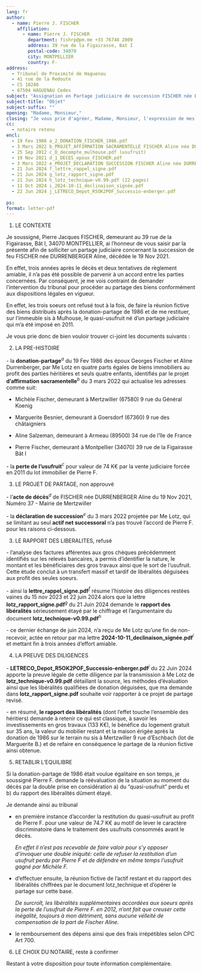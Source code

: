 ```yaml
---
lang: fr
author:
  - name: Pierre J. FISCHER
    affiliation:
      - name: Pierre J. FISCHER
        department: fishrp@pm.me +33 76748 2009
        address: 39 rue de la Figairasse, Bat I
        postal-code: 34070
        city: MONTPELLIER
        country: F-
address:
  - Tribunal de Proximité de Haguenau
  - 41 rue de la Redoute
  - CS 10240
  - 67504 HAGUENAU Cedex
subject: "Assignation en Partage judiciaire de succession FISCHER née DURRENBERGER Aline"
subject-title: "Objet"
subject-suffix: ""
opening: "Madame, Monsieur,"
closing: "Je vous prie d'agréer, Madame, Monsieur, l'expression de mes salutations distinguées,"
cc:
  - notaire retenu
encl:
  - 19 Fev 1986 a_2_DONATION_FISCHER_1986.pdf
  - 3 Mars 2022 b_PROJET_AFFIRMATION SACRAMENTELLE FISCHER Aline née DURRENBERGER.pdf
  - 25 Sep 2012 c_D_decompte_mulhouse.pdf (usufruit)
  - 19 Nov 2021 d_1_DECES_epoux_FISCHER.pdf
  - 3 Mars 2022 e_PROJET_DECLARATION SUCCESSION FISCHER Aline née DURRENBERGER.pdf
  - 21 Jun 2024 f_lettre_rappel_signe.pdf
  - 21 Jun 2024 g_lotz_rapport_signe.pdf 
  - 21 Jun 2024 h_lotz_technique-v0.99.pdf (22 pages) 
  - 11 Oct 2024 i_2024-10-11_declinaison_signée.pdf
  - 22 Jun 2024 j_LETRECO_Depot_R5OK2POF_Successio-enberger.pdf
  
ps: 
format: letter-pdf
---
```


1.  LE CONTEXTE

Je soussigné, Pierre Jacques FISCHER, demeurant au 39 rue de la Figairasse, Bât I, 34070 MONTPELLIER, ai l'honneur de vous saisir par la présente afin de solliciter un partage judiciaire concernant la succession de feu FISCHER née DURRENBERGER Aline, décédée le 19 Nov 2021.

En effet, trois années après le décès et deux tentatives de règlement amiable, il n'a pas été possible de parvenir à un accord entre les parties concernées. Par conséquent, je me vois contraint de demander l'intervention du tribunal pour procéder au partage des biens conformément aux dispositions légales en vigueur.

En effet, les trois soeurs ont refusé tout à la fois, de faire la réunion fictive des biens distribués après la donation-partage de 1986 et de me restituer, sur l'immeuble sis à Mulhouse, le quasi-usufruit né d'un partage judiciaire qui m'a été imposé en 2011.

Je vous prie donc de bien vouloir trouver ci-joint les documents suivants :

2.  LA PRE-HISTOIRE

\- la **donation-partage**$^a$ du 19 Fev 1986 des époux Georges Fischer et Aline Durrenberger, par Me Lotz en quatre parts égales de biens immobiliers au profit des parties héritières et seuls quatre enfants, identifiés par le projet **d'affirmation sacramentelle**$^b$ du 3 mars 2022 qui actualise les adresses comme suit:

-   Michèle Fischer, demeurant à Mertzwiller (67580) 9 rue du Général Koenig

-   Marguerite Besnier, demeurant à Goersdorf (67360) 9 rue des châtaigniers

-   Aline Salzeman, demeurant à Armeau (89500) 34 rue de l'île de France

-   Pierre Fischer, demeurant à Montpellier (34070) 39 rue de la Figairasse Bât I

\- la **perte de l'usufruit**$^c$ pour valeur de 74 K€ par la vente judiciaire forcée en 2011 du lot immobilier de Pierre F.

3.  LE PROJET DE PARTAGE, non approuvé

\- l'**acte de décès**$^d$ de FISCHER née DURRENBERGER Aline du 19 Nov 2021, Numéro 37 - Mairie de Mertzwiller

\- la **déclaration de succession**$^e$ du 3 mars 2022 projetée par Me Lotz, qui se limitant au seul **actif net successoral** n'a pas trouvé l'accord de Pierre F. pour les raisons ci-dessous.

3.  LE RAPPORT DES LIBERALITES, refusé

\- l'analyse des factures afférentes aux gros chèques précédemment identifiés sur les relevés bancaires, a permis d'identifier la nature, le montant et les bénéficiaires des gros travaux ainsi que le sort de l'usufruit. Cette étude conclut à un transfert massif et tardif de libéralités déguisées aux profit des seules soeurs.

\- ainsi la **lettre_rappel_signe.pdf**$^f$ résume l'histoire des diligences restées vaines du 15 nov 2023 et 22 juin 2024 alors que la lettre **lotz_rapport_signe.pdf**$^g$ du 21 Juin 2024 demande le **rapport des libéralités** sérieusement étayé par le chiffrage et l'argumentaire du document **lotz_technique-v0.99.pdf**$^h$

\- ce dernier échange de juin 2024, n'a reçu de Me Lotz qu'une fin de non-recevoir, actée en retour par ma lettre **2024-10-11_declinaison_signée.pdf**$^i$ et mettant fin à trois années d'effort amiable.

4.  LA PREUVE DES DILIGENCES

\- **LETRECO_Depot_R5OK2POF_Successio-enberger.pdf**$^j$ du 22 Juin 2024 apporte la preuve légale de cette diligence par la transmission à Me Lotz de **lotz_technique-v0.99.pdf** détaillant la source, les méthodes d'évaluation ainsi que les libéralités qualifiées de donation déguisées, que ma demande dans **lotz_rapport_signe.pdf** souhaite voir rapporter à ce projet de partage revisé.

\- en résumé, **le rapport des libéralités** (dont l'effet touche l'ensemble des héritiers) demande à retenir ce qui est classique, à savoir les investissements en gros travaux (133 K€), le bénéfice du logement gratuit sur 35 ans, la valeur du mobilier restant et la maison érigée après la donation de 1986 sur le terrain nu sis à Mertzwiller 9 rue d'Eschbach (lot de Marguerite B.) et de refaire en conséquence le partage de la réunion fictive ainsi obtenue.

5.  RETABLIR L'EQUILIBRE

Si la donation-partage de 1986 était voulue égalitaire en son temps, je soussigné Pierre F. demande la réévaluation de la situation au moment du décès par la double prise en considération a) du "quasi-usufruit" perdu et b) du rapport des libéralités dûment étayé.

Je demande ainsi au tribunal

-   en première instance d'accorder la restitution du quasi-usufruit au profit de Pierre F. pour une valeur de 74.7 K€ au motif de lever le caractère discriminatoire dans le traitement des usufruits consommés avant le décès.

    *En effet il n'est pas recevable de faire valoir pour s'y opposer d'invoquer une double iniquité: celle de refuser la restitution d'un usufruit perdu par Pierre F et de défendre en même temps l'usufruit gagné par Michèle F.*

-   d'effectuer ensuite, la réunion fictive de l'actif restant et du rapport des libéralités chiffrées par le document lotz_technique et d'opérer le partage sur cette base.

    *De surcroît, les libéralités supplémentaires accordées aux soeurs après la perte de l'usufruit de Pierre F. en 2012, n'ont fait que creuser cette inégalité, toujours à mon détriment, sans aucune vélleité de compensation de la part de Fischer Aline.*

-   le remboursement des dépens ainsi que des frais irrépétibles selon CPC Art 700.

6.  LE CHOIX DU NOTAIRE, reste à confirmer

Restant à votre disposition pour toute information complémentaire.
